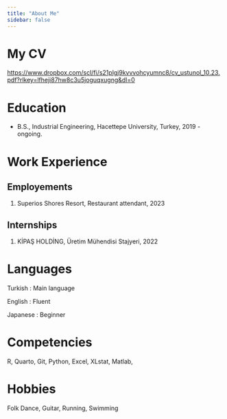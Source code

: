 ```yaml
---
title: "About Me"
sidebar: false 
---
```

# My CV

<https://www.dropbox.com/scl/fi/s21plgj9kvvvohcyumnc8/cv_ustunol_10.23.pdf?rlkey=lfheji87hw8c3u5joguqxugng&dl=0>

# Education

-   B.S., Industrial Engineering, Hacettepe University, Turkey, 2019 - ongoing.

# Work Experience

## Employements

1.  Superios Shores Resort, Restaurant attendant, 2023



## Internships
1.  KİPAŞ HOLDİNG, Üretim Mühendisi Stajyeri, 2022


# Languages

Turkish : Main language

English : Fluent

Japanese : Beginner

# Competencies

R, Quarto, Git, Python, Excel, XLstat, Matlab,

# Hobbies
Folk Dance, Guitar, Running, Swimming
